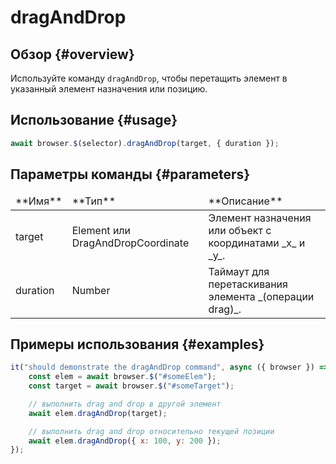 # dragAndDrop

## Обзор {#overview}

Используйте команду `dragAndDrop`, чтобы перетащить элемент в указанный элемент назначения или позицию.

## Использование {#usage}

```javascript
await browser.$(selector).dragAndDrop(target, { duration });
```

## Параметры команды {#parameters}

<table>
<thead>
<tr><td>**Имя**</td><td>**Тип**</td><td>**Описание**</td></tr>
</thead>
<tbody>
<tr><td>target</td><td>Element или DragAndDropCoordinate</td><td>Элемент назначения или объект с координатами _x_ и _y_.</td></tr>
<tr><td>duration</td><td>Number</td><td>Таймаут для перетаскивания элемента _(операции drag)_.</td></tr>

</tbody>
</table>

## Примеры использования {#examples}

```javascript
it("should demonstrate the dragAndDrop command", async ({ browser }) => {
    const elem = await browser.$("#someElem");
    const target = await browser.$("#someTarget");

    // выполнить drag and drop в другой элемент
    await elem.dragAndDrop(target);

    // выполнить drag and drop относительно текущей позиции
    await elem.dragAndDrop({ x: 100, y: 200 });
});
```
